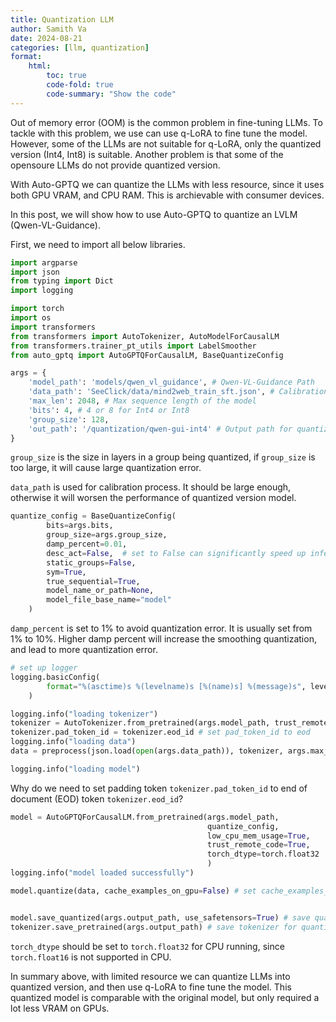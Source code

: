 ```yaml
--- 
title: Quantization LLM
author: Samith Va
date: 2024-08-21
categories: [llm, quantization]
format:
    html:
        toc: true 
        code-fold: true
        code-summary: "Show the code"
---
```


Out of memory error (OOM) is the common problem in fine-tuning LLMs. To tackle with this problem, we use can use q-LoRA to fine tune the model. However, some of the LLMs are not suitable for q-LoRA, only the quantized version (Int4, Int8) is suitable. Another problem is that some of the opensoure LLMs do not provide quantized version.

With Auto-GPTQ we can quantize the LLMs with less resource, since it uses both GPU VRAM, and CPU RAM. This is archievable with consumer devices.

In this post, we will show how to use Auto-GPTQ to quantize an LVLM (Qwen-VL-Guidance). 

First, we need to import all below libraries.

```python
import argparse
import json
from typing import Dict
import logging

import torch
import os 
import transformers
from transformers import AutoTokenizer, AutoModelForCausalLM
from transformers.trainer_pt_utils import LabelSmoother
from auto_gptq import AutoGPTQForCausalLM, BaseQuantizeConfig

```


```python
args = {
    'model_path': 'models/qwen_vl_guidance', # Qwen-VL-Guidance Path 
    'data_path': 'SeeClick/data/mind2web_train_sft.json', # Calibration data path
    'max_len': 2048, # Max sequence length of the model
    'bits': 4, # 4 or 8 for Int4 or Int8
    'group_size': 128, 
    'out_path': '/quantization/qwen-gui-int4' # Output path for quantized model
}
```

`group_size` is the size in layers in a group being quantized, if `group_size` is too large, it will cause large quantization error.

::: {.callout-note}
`data_path` is used for calibration process. It should be large enough, otherwise it will worsen the performance of quantized version model. 
:::

```python
quantize_config = BaseQuantizeConfig(
        bits=args.bits,
        group_size=args.group_size,
        damp_percent=0.01,
        desc_act=False,  # set to False can significantly speed up inference but the perplexity may slightly bad
        static_groups=False,
        sym=True,
        true_sequential=True, 
        model_name_or_path=None,
        model_file_base_name="model"
    )
```

`damp_percent` is set to 1% to avoid quantization error. It is usually set from 1% to 10%. Higher damp percent will increase the smoothing quantization, and lead to more quantization error.

```python
# set up logger
logging.basicConfig(
        format="%(asctime)s %(levelname)s [%(name)s] %(message)s", level=logging.INFO, datefmt="%Y-%m-%d %H:%M:%S"
    )

logging.info("loading tokenizer")
tokenizer = AutoTokenizer.from_pretrained(args.model_path, trust_remote_code=True) # load the tokenizer
tokenizer.pad_token_id = tokenizer.eod_id # set pad_token_id to eod 
logging.info("loading data")
data = preprocess(json.load(open(args.data_path)), tokenizer, args.max_len)

logging.info("loading model")
```

Why do we need to set padding token `tokenizer.pad_token_id` to end of document (EOD) token `tokenizer.eod_id`?

```python
model = AutoGPTQForCausalLM.from_pretrained(args.model_path, 
                                            quantize_config,
                                            low_cpu_mem_usage=True, 
                                            trust_remote_code=True,
                                            torch_dtype=torch.float32 
                                            )
logging.info("model loaded successfully")

model.quantize(data, cache_examples_on_gpu=False) # set cache_examples_on_gpu to False to avoid OOM error


model.save_quantized(args.output_path, use_safetensors=True) # save quantized model
tokenizer.save_pretrained(args.output_path) # save tokenizer for quantized

```

`torch_dtype` should be set to `torch.float32` for CPU running, since `torch.float16` is not supported in CPU.

In summary above, with limited resource we can quantize LLMs into quantized version, and then use q-LoRA to fine tune the model. This quantized model is comparable with the original model, but only required a lot less VRAM on GPUs.




